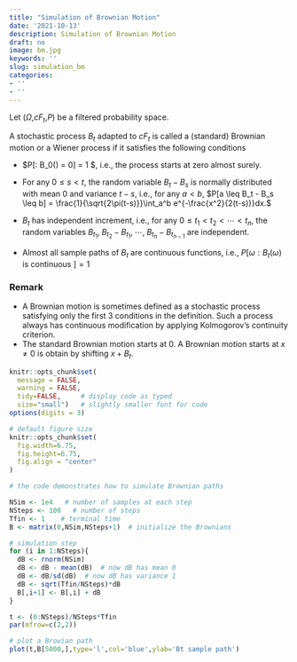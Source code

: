 ```yaml
---
title: "Simulation of Brownian Motion"
date: '2021-10-13'
description: Simulation of Brownian Motion
draft: no
image: bm.jpg
keywords: ''
slug: simulation_bm
categories:
- ''
- ''
---
```



Let ($\Omega$,$cF_t$,$P$) be a filtered probability space. 

A stochastic process $B_t$ adapted to $cF_t$ is called a (standard) Brownian motion or a Wiener process if it
satisfies the following conditions

* $P[\omega: B_0(\omega) = 0] = 1 $, i.e., the process starts at zero almost surely.


* For any $0 \leq s < t$, the random variable $B_t - B_s$ is normally distributed with mean 0 and variance $t-s$, i.e., for any $a<b$,
$P[a \leq B_t - B_s \leq b] = \frac{1}{\sqrt{2\pi(t-s)}}\int_a^b e^{-\frac{x^2}{2(t-s)}}dx.$


* $B_t$ has independent increment, i.e., for any $0\leq t_1 < t_2 < \cdots < t_n$, the random variables
  $B_{t_1}, \; B_{t_2} - B_{t_1},\; \cdots, \; B_{t_n} - B_{t_{n-1}}$
are independent.


* Almost all sample paths of $B_t$ are continuous functions, i.e.,
  $P[\omega:B_t(\omega) \mbox{ is continuous } ] = 1$
  

### Remark
* A Brownian motion is sometimes defined as a stochastic process satisfying only the first 3 conditions in the  definition. Such a process always has continuous modification by applying Kolmogorov's continuity criterion.
* The standard Brownian motion starts at 0. A Brownian motion starts at $x\neq 0$ is obtain by shifting $x + B_t$.

```r
knitr::opts_chunk$set(
  message = FALSE, 
  warning = FALSE, 
  tidy=FALSE,     # display code as typed
  size="small")   # slightly smaller font for code
options(digits = 3)

# default figure size
knitr::opts_chunk$set(
  fig.width=6.75, 
  fig.height=6.75,
  fig.align = "center"
)
```


```r
# the code demonstrates how to simulate Brownian paths 

NSim <- 1e4   # number of samples at each step
NSteps <- 100   # number of steps 
Tfin <- 1    # terminal time
B <- matrix(0,NSim,NSteps+1)  # initialize the Brownians

# simulation step
for (i in 1:NSteps){
  dB <- rnorm(NSim)
  dB <- dB - mean(dB)  # now dB has mean 0
  dB <- dB/sd(dB)  # now dB has variance 1
  dB <- sqrt(Tfin/NSteps)*dB
  B[,i+1] <- B[,i] + dB
}

t <- (0:NSteps)/NSteps*Tfin
par(mfrow=c(2,2))

# plot a Browian path
plot(t,B[5000,],type='l',col='blue',ylab='Bt sample path')
```

